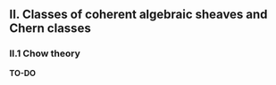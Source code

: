 ## II. Classes of coherent algebraic sheaves and Chern classes {#zeroRRR.II}

### II.1 Chow theory {#zeroRRR.II.1}

**TO-DO**
